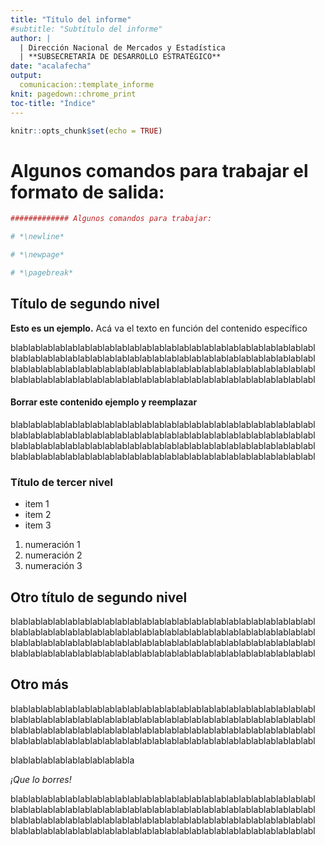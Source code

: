 ```yaml
---
title: "Título del informe"
#subtitle: "Subtítulo del informe"
author: |
  | Dirección Nacional de Mercados y Estadística
  | **SUBSECRETARÍA DE DESARROLLO ESTRATÉGICO**
date: "acalafecha"
output:
  comunicacion::template_informe
knit: pagedown::chrome_print
toc-title: "Índice"
---
```


```r
knitr::opts_chunk$set(echo = TRUE)
```


# Algunos comandos para trabajar el formato de salida: {-}

```r
############# Algunos comandos para trabajar:

# *\newline*

# *\newpage*

# *\pagebreak*

```

## Título de segundo nivel {-}

**Esto es un ejemplo.** Acá va el texto en función del contenido específico


blablablablablablablablablablablablablablablablablablablablablablablablabl
blablablablablablablablablablablablablablablablablablablablablablablablabl
blablablablablablablablablablablablablablablablablablablablablablablablabl
blablablablablablablablablablablablablablablablablablablablablablablablabl

#### Borrar este contenido ejemplo y reemplazar


blablablablablablablablablablablablablablablablablablablablablablablablabl
blablablablablablablablablablablablablablablablablablablablablablablablabl
blablablablablablablablablablablablablablablablablablablablablablablablabl
blablablablablablablablablablablablablablablablablablablablablablablablabl


### Título de tercer nivel {-}

+ item 1
+ item 2
+ item 3

1. numeración 1
2. numeración 2
3. numeración 3

## Otro título de segundo nivel {-}


blablablablablablablablablablablablablablablablablablablablablablablablabl
blablablablablablablablablablablablablablablablablablablablablablablablabl
blablablablablablablablablablablablablablablablablablablablablablablablabl
blablablablablablablablablablablablablablablablablablablablablablablablabl

## Otro más

blablablablablablablablablablablablablablablablablablablablablablablablabl
blablablablablablablablablablablablablablablablablablablablablablablablabl
blablablablablablablablablablablablablablablablablablablablablablablablabl
blablablablablablablablablablablablablablablablablablablablablablablablabl

blablablablablablablablablabla

_¡Que lo borres!_


blablablablablablablablablablablablablablablablablablablablablablablablabl
blablablablablablablablablablablablablablablablablablablablablablablablabl
blablablablablablablablablablablablablablablablablablablablablablablablabl
blablablablablablablablablablablablablablablablablablablablablablablablabl
